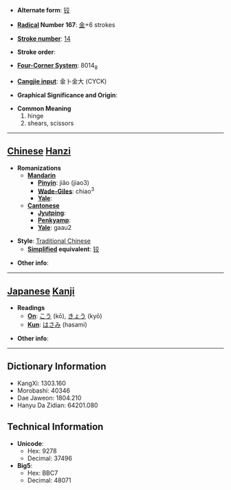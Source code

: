 * '''Alternate form''': [[铰]]

* '''[[Wiktionary:Chinese radical index| Radical]] Number 167''': [[Wiktionary:Chinese radical index 金|金]]+6 strokes

* '''[[Wiktionary:Chinese total strokes index|Stroke number]]''': [[Wiktionary:Chinese total strokes index 14|14]]

* '''Stroke order''': 

* '''[[Wiktionary:Chinese four corner index|Four-Corner System]]''': 8014<sub>8</sub>

* '''[[Wiktionary:Chinese Cangjie index|Cangjie input]]''': 金卜金大 (CYCK)

* '''Graphical Significance and Origin''': 

* '''Common Meaning'''
*#hinge
*# shears, scissors


----

== [[Chinese]] [[Hanzi]] ==

* '''Romanizations'''
** '''[[Mandarin]]'''
*** '''[[Pinyin]]''': jiǎo (jiao3)
*** '''[[Wade-Giles]]''': chiao<sup>3</sup>
*** '''[[Yale]]''': 
** '''[[Cantonese]]'''
*** '''[[Jyutping]]''':
*** '''[[Penkyamp]]''': 
*** '''[[Yale]]''': gaau2

* '''Style''': [[Traditional Chinese]] 
** '''[[Simplified Chinese|Simplified]] equivalent''': [[铰]]

* '''Other info''': 

----

== [[Japanese]] [[Kanji]] ==

* '''Readings'''
** '''[[On]]''': [[こう]] (kō), [[きょう]] (kyō)
** '''[[Kun]]''': [[はさみ]] (hasami)

* '''Other info''':  

----

== Dictionary Information ==

* KangXi: 1303.160
* Morobashi: 40346
* Dae Jaweon: 1804.210
* Hanyu Da Zidian: 64201.080

== Technical Information ==

* '''Unicode''':
** Hex: 9278
** Decimal: 37496
* '''Big5''':
** Hex: BBC7
** Decimal: 48071